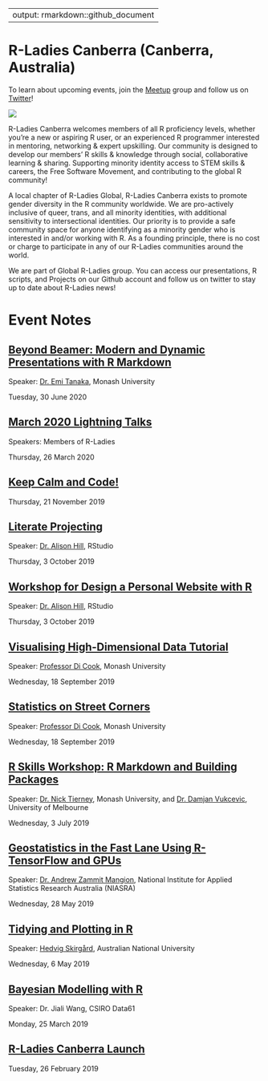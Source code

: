 
---
output: rmarkdown::github_document
---

<!-- README.md is generated from README.Rmd. Please edit that file -->

# R-Ladies Canberra (Canberra, Australia)

To learn about upcoming events, join the [Meetup](https://www.meetup.com/en-AU/rladies-canberra/) group and follow us on [Twitter](https://twitter.com/rladiescanberra?lang=en)!

<img src='logo.png' align="center" />

R-Ladies Canberra welcomes members of all R proficiency levels, whether you're a new or aspiring R user, or an experienced R programmer interested in mentoring, networking & expert upskilling. Our community is designed to develop our members' R skills & knowledge through social, collaborative learning & sharing. Supporting minority identity access to STEM skills & careers, the Free Software Movement, and contributing to the global R community!

A local chapter of R-Ladies Global, R-Ladies Canberra exists to promote gender diversity in the R community worldwide. We are pro-actively inclusive of queer, trans, and all minority identities, with additional sensitivity to intersectional identities. Our priority is to provide a safe community space for anyone identifying as a minority gender who is interested in and/or working with R. As a founding principle, there is no cost or charge to participate in any of our R-Ladies communities around the world.

We are part of Global R-Ladies group. You can access our presentations, R scripts, and Projects on our Github account and follow us on twitter to stay up to date about R-Ladies news!

# Event Notes

## [Beyond Beamer: Modern and Dynamic Presentations with R Markdown](https://github.com/Alice1969/RLadiesCanberra/tree/master/events/30_6_2020)

Speaker: [Dr. Emi Tanaka](https://emitanaka.org), Monash University

Tuesday, 30 June 2020

## [March 2020 Lightning Talks](https://github.com/Alice1969/RLadiesCanberra/tree/master/events/26_3_2020)

Speakers: Members of R-Ladies

Thursday, 26 March 2020

## [Keep Calm and Code!](https://github.com/Alice1969/RLadiesCanberra/tree/master/events/21_11_2019)

Thursday, 21 November 2019

## [Literate Projecting](https://github.com/Alice1969/RLadiesCanberra/tree/master/events/3_10_2019)

Speaker: [Dr. Alison Hill](https://alison.rbind.io), RStudio

Thursday, 3 October 2019

## [Workshop for Design a Personal Website with R](https://github.com/Alice1969/RLadiesCanberra/tree/master/events/3_10_2019_2)

Speaker: [Dr. Alison Hill](https://alison.rbind.io), RStudio

Thursday, 3 October 2019

## [Visualising High-Dimensional Data Tutorial](https://github.com/Alice1969/RLadiesCanberra/tree/master/events/18_9_2019)

Speaker: [Professor Di Cook](http://dicook.org), Monash University

Wednesday, 18 September 2019

## [Statistics on Street Corners](https://github.com/Alice1969/RLadiesCanberra/tree/master/events/18_9_2019_2)

Speaker: [Professor Di Cook](http://dicook.org), Monash University

Wednesday, 18 September 2019

## [R Skills Workshop: R Markdown and Building Packages](https://github.com/Alice1969/RLadiesCanberra/tree/master/events/3_7_2019)

Speaker: [Dr. Nick Tierney](https://www.njtierney.com), Monash University, and [Dr. Damjan Vukcevic](http://damjan.vukcevic.net), University of Melbourne

Wednesday, 3 July 2019

## [Geostatistics in the Fast Lane Using R-TensorFlow and GPUs](https://github.com/Alice1969/RLadiesCanberra/tree/master/events/28_5_2019)

Speaker: [Dr. Andrew Zammit Mangion](https://andrewzm.wordpress.com), National Institute for Applied Statistics Research Australia (NIASRA)

Wednesday, 28 May 2019

## [Tidying and Plotting in R](https://github.com/Alice1969/RLadiesCanberra/tree/master/events/6_5_2019)

Speaker: [Hedvig Skirgård](https://sites.google.com/site/hedvigskirgard/), Australian National University

Wednesday, 6 May 2019

## [Bayesian Modelling with R](https://github.com/Alice1969/RLadiesCanberra/tree/master/events/25_3_2019)

Speaker: Dr. Jiali Wang, CSIRO Data61

Monday, 25 March 2019

## [R-Ladies Canberra Launch](https://github.com/Alice1969/RLadiesCanberra/tree/master/events/26_2_2019)

Tuesday, 26 February 2019







